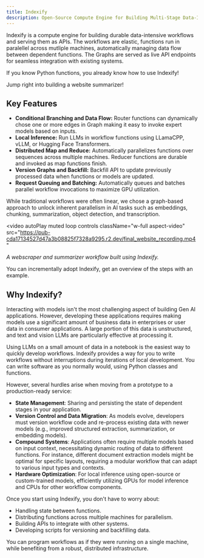 ```yaml
---
title: Indexify
description: Open-Source Compute Engine for Building Multi-Stage Data-Intensive Workflows
---
```

Indexify is a compute engine for building durable data-intensive workflows and serving them as APIs. 
The workflows are elastic, functions run in paralellel across mutliple machines, automatically managing data flow between dependent 
functions. The Graphs are served as live API endpoints for seamless integration with existing systems.

If you know Python functions, you already know how to use Indexify!

<Card title="Quick Start" icon="link" href="quick-start" horizontal>
Jump right into building a website summarizer!
</Card>

## Key Features
* **Conditional Branching and Data Flow:** Router functions can dynamically chose one or more edges in Graph making it easy to invoke expert models based on inputs.
* **Local Inference:** Run LLMs in workflow functions using LLamaCPP, vLLM, or Hugging Face Transformers.
* **Distributed Map and Reduce:** Automatically parallelizes functions over sequences across multiple machines. Reducer functions are durable and invoked as map functions finish.
* **Version Graphs and Backfill:** Backfill API to update previously processed data when functions or models are updated.
* **Request Queuing and Batching:** Automatically queues and batches parallel workflow invocations to maximize GPU utilization.

<Note>
While traditional workflows were often linear, we chose a graph-based approach to unlock inherent parallelism in AI tasks such as 
embeddings, chunking, summarization, object detection, and transcription.
</Note>

<video
  autoPlay
  muted
  loop
  controls
  className="w-full aspect-video"
  src="https://pub-cda17134527d47a3b08825f7328a9295.r2.dev/final_website_recording.mp4"
></video>
*A webscraper and summarizer workflow built using Indexify.*

<Card title="Migrating to Indexify" href="migration">
You can incrementally adopt Indexify, get an overview of the steps with an example.
</Card>

## Why Indexify?

Interacting with models isn't the most challenging aspect of building Gen AI applications. However, developing these applications requires making models use a significant amount of business data in enterprises or user data in consumer applications. A large portion of this data is unstructured, and text and vision LLMs are particularly effective at processing it.

Using LLMs on a small amount of data in a notebook is the easiest way to quickly develop workflows. Indexify provides a way for you to write workflows without interruptions during iterations of local development. You can write software as you normally would, using Python classes and functions.

However, several hurdles arise when moving from a prototype to a production-ready service:

* **State Management**: Sharing and persisting the state of dependent stages in your application.
* **Version Control and Data Migration**: As models evolve, developers must version workflow code and re-process existing data with newer models (e.g., improved structured extraction, summarization, or embedding models).
* **Compound Systems**: Applications often require multiple models based on input context, necessitating dynamic routing of data to different functions. For instance, different document extraction models might be optimal for specific layouts, requiring a modular workflow that can adapt to various input types and contexts.
* **Hardware Optimization**: For local inference using open-source or custom-trained models, efficiently utilizing GPUs for model inference and CPUs for other workflow components.

Once you start using Indexify, you don't have to worry about:

* Handling state between functions.
* Distributing functions across multiple machines for parallelism.
* Building APIs to integrate with other systems.
* Developing scripts for versioning and backfilling data.

You can program workflows as if they were running on a single machine, while benefiting from a 
robust, distributed infrastructure.
